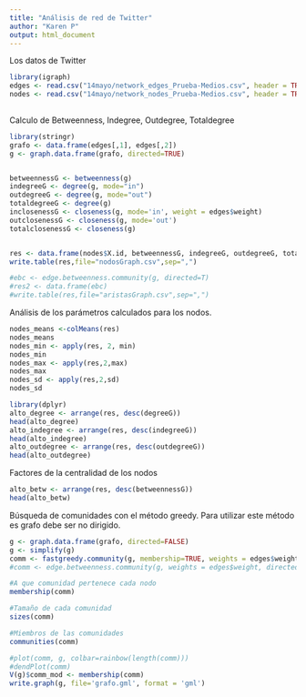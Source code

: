 ```yaml
---
title: "Análisis de red de Twitter"
author: "Karen P"
output: html_document
---
```

  
Los datos de Twitter

```r
library(igraph)
edges <- read.csv("14mayo/network_edges_Prueba-Medios.csv", header = TRUE, sep = ",")
nodes <- read.csv("14mayo/network_nodes_Prueba-Medios.csv", header = TRUE, sep = ",", quote = "'")
  
```

Calculo de Betweenness, Indegree, Outdegree, Totaldegree

```r
library(stringr)
grafo <- data.frame(edges[,1], edges[,2])
g <- graph.data.frame(grafo, directed=TRUE)


betweennessG <- betweenness(g)
indegreeG <- degree(g, mode="in")
outdegreeG <- degree(g, mode="out")
totaldegreeG <- degree(g)
inclosenessG <- closeness(g, mode='in', weight = edges$weight)
outclosenessG <- closeness(g, mode='out')
totalclosenessG <- closeness(g)


res <- data.frame(nodes$X.id, betweennessG, indegreeG, outdegreeG, totaldegreeG, inclosenessG,outclosenessG, totalclosenessG)
write.table(res,file="nodosGraph.csv",sep=",")

#ebc <- edge.betweenness.community(g, directed=T)
#res2 <- data.frame(ebc)
#write.table(res,file="aristasGraph.csv",sep=",")

```

Análisis de los parámetros calculados para los nodos.

```r
nodes_means <-colMeans(res)
nodes_means
nodes_min <- apply(res, 2, min)
nodes_min
nodes_max <- apply(res,2,max)
nodes_max
nodes_sd <- apply(res,2,sd)
nodes_sd

library(dplyr)
alto_degree <- arrange(res, desc(degreeG))
head(alto_degree)
alto_indegree <- arrange(res, desc(indegreeG))
head(alto_indegree)
alto_outdegree <- arrange(res, desc(outdegreeG))
head(alto_outdegree)

```
Factores de la centralidad de los nodos
```r
alto_betw <- arrange(res, desc(betweennessG))
head(alto_betw)
```
Búsqueda de comunidades con el método greedy. Para utilizar este método es grafo debe ser no dirigido.

```r
g <- graph.data.frame(grafo, directed=FALSE)
g <- simplify(g)
comm <- fastgreedy.community(g, membership=TRUE, weights = edges$weight)
#comm <- edge.betweenness.community(g, weights = edges$weight, directed=TRUE)

#A que comunidad pertenece cada nodo
membership(comm)

#Tamaño de cada comunidad
sizes(comm)

#Miembros de las comunidades
communities(comm)

#plot(comm, g, colbar=rainbow(length(comm)))
#dendPlot(comm)
V(g)$comm_mod <- membership(comm)
write.graph(g, file='grafo.gml', format = 'gml')
```



  